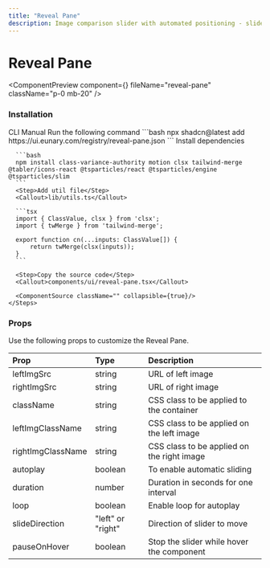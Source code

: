 ```yaml
---
title: "Reveal Pane"
description: Image comparison slider with automated positioning - slide, drag, or set direction to reveal differences between two images.
---
```


# Reveal Pane

<ComponentPreview component={<RevealPaneDemo />} fileName="reveal-pane" className="p-0 mb-20" />

### Installation

<Tabs defaultValue="manual">
  <TabsList>
    <TabsTrigger value="cli">CLI</TabsTrigger>
    <TabsTrigger value="manual">Manual</TabsTrigger>
  </TabsList>

  <TabsContent value="cli">
    <Steps>
      <Step>Run the following command</Step>
      ```bash
      npx shadcn@latest add https://ui.eunary.com/registry/reveal-pane.json
      ```
    </Steps>
  </TabsContent>

  <TabsContent value="manual">
    <Steps>
      <Step>Install dependencies</Step>

      ```bash
      npm install class-variance-authority motion clsx tailwind-merge @tabler/icons-react @tsparticles/react @tsparticles/engine @tsparticles/slim
      ```
      <Step>Add util file</Step>
      <Callout>lib/utils.ts</Callout>

      ```tsx
      import { ClassValue, clsx } from 'clsx';
      import { twMerge } from 'tailwind-merge';

      export function cn(...inputs: ClassValue[]) {
          return twMerge(clsx(inputs));
      }
      ```

      <Step>Copy the source code</Step>
      <Callout>components/ui/reveal-pane.tsx</Callout>
     
      <ComponentSource className="" collapsible={true}/>
    </Steps>
  </TabsContent>
</Tabs>
   

### Props

Use the following props to customize the Reveal Pane.

| Prop                | Type                     | Description                                        |
| :------------------ | :----------------------- | :------------------------------------------------- |
| <Callout>leftImgSrc</Callout>          | <Callout>string</Callout>          | URL of left image |
| <Callout>rightImgSrc</Callout>          | <Callout>string</Callout>          | URL of right image |
| <Callout>className</Callout>         | <Callout>string</Callout>         | CSS class to be applied to the container           |
| <Callout>leftImgClassName</Callout>         | <Callout>string</Callout>         | CSS class to be applied on the left image           |
| <Callout>rightImgClassName</Callout>         | <Callout>string</Callout>         | CSS class to be applied on the right image           |
| <Callout>autoplay</Callout>         | <Callout>boolean</Callout>         | To enable automatic sliding           |
| <Callout>duration</Callout>         | <Callout>number</Callout>         | Duration in seconds for one interval           |
| <Callout>loop</Callout>         | <Callout>boolean</Callout>         | Enable loop for autoplay           |
| <Callout>slideDirection</Callout>         | <Callout>"left" or "right"</Callout>         | Direction of slider to move           |
| <Callout>pauseOnHover</Callout>         | <Callout>boolean</Callout>         | Stop the slider while hover the component           |

<ExploreComponents currentComponent="reveal-pane" />